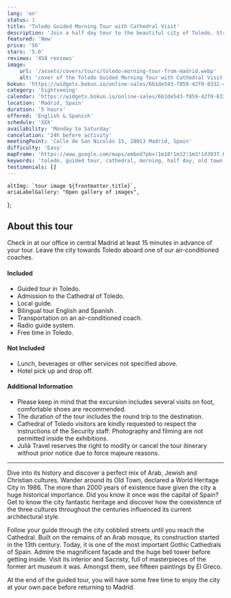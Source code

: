 ```yaml
---
lang: 'en'
status: 1
title: 'Toledo Guided Morning Tour with Cathedral Visit'
description: 'Join a half day tour to the beautiful city of Toledo. Stroll around its Old Town and wonder at the fascinating mix of cultures.'
featured: 'New'
price: '56'
stars: '5.0'
reviews: '458 reviews'
image:
    url: '/assets/covers/tours/toledo-morning-tour-from-madrid.webp'
    alt: 'cover of the Toledo Guided Morning Tour with Cathedral Visit'
bokun: 'https://widgets.bokun.io/online-sales/6b1de543-f859-42f0-8332-446d14d349f4/experience/846154?partialView=1'
category: 'Sightseeing'
calendar: 'https://widgets.bokun.io/online-sales/6b1de543-f859-42f0-8332-446d14d349f4/experience-calendar/846154'
location: 'Madrid, Spain'
duration: '5 hours'
offered: 'English & Spanish'
schedule: 'XXX'
availability: 'Monday to Saturday'
cancelation: '24h before activity'
meetingPoint: 'Calle de San Nicolás 15, 28013 Madrid, Spain'
difficulty: 'Easy'
mapFrame: 'https://www.google.com/maps/embed?pb=!1m18!1m12!1m3!1d3037.6486732638714!2d-3.7145593241225603!3d40.416633155645336!2m3!1f0!2f0!3f0!3m2!1i1024!2i768!4f13.1!3m3!1m2!1s0xd42296fa427a647%3A0x4f757529951b6d8f!2sC.%20de%20San%20Nicol%C3%A1s%2C%2015%2C%20Centro%2C%2028013%20Madrid%2C%20Espa%C3%B1a!5e0!3m2!1ses-419!2smx!4v1709584160025!5m2!1ses-419!2smx'
keywords: 'toledo, guided tour, cathedral, morning, half day, old town, culture, history, sightseeing, spain'
testimonials: []
---
```




    altImg: `tour image ${frontmatter.title}`,
    ariaLabelGallery: "Open gallery of images",
};

<SliderGallery 
    client:load 
    images={arrayImages} 
    accessibility={accessibility}
/>

<h2 class="text-3xl md:text-4xl font-extrabold mb-4 text-red-700"> About this tour</h2>

<p class="text-lg text-justify my-5"> Check in at our office in central Madrid at least 15 minutes in advance of your tour. 
Leave the city towards Toledo aboard one of our air-conditioned coaches.</p>

<div class="flex flex-wrap gap-y-5 my-5">
    <div class="w-full md:w-1/2 md:pr-5">
        <h4 class="text-2xl font-bold mb-4 text-sky-800">Included</h4>
        <ul class="text-lg space-y-4">
            <li><i class="at-check-circle text-green-500"></i> Guided tour in Toledo.</li>
            <li><i class="at-check-circle text-green-500"></i> Admission to the Cathedral of Toledo.</li>
            <li><i class="at-check-circle text-green-500"></i> Local guide.</li>
            <li><i class="at-check-circle text-green-500"></i> Bilingual tour English and Spanish   .</li>
            <li><i class="at-check-circle text-green-500"></i> Transportation on an air-conditioned coach.</li>
            <li><i class="at-check-circle text-green-500"></i> Radio guide system.</li>
            <li><i class="at-check-circle text-green-500"></i> Free time in Toledo.</li>
        </ul>
    </div>
    <div class="w-full md:w-1/2 md:pr-5">
        <h4 class="text-2xl font-bold mb-4 text-sky-800">Not Included</h4>
        <ul class="text-lg space-y-4">
            <li><i class="at-xmark-circle text-red-500"></i> Lunch, beverages or other services not specified above.</li>
            <li><i class="at-xmark-circle text-red-500"></i> Hotel pick up and drop off.</li>
        </ul>
    </div>
    <div class="w-full md:pr-5">
        <h4 class="text-2xl font-bold mb-4 text-sky-800">Additional Information</h4>
        <ul class="text-lg space-y-4">
            <li><i class="at-info-circle text-sky-500"></i> Please keep in mind that the excursion includes several visits on foot, comfortable shoes are recommended.</li>
            <li><i class="at-info-circle text-sky-500"></i> The duration of the tour includes the round trip to the destination.</li>
            <li><i class="at-info-circle text-sky-500"></i> Cathedral of Toledo visitors are kindly requested to respect the instructions of the Security staff: Photography and filming are not permitted inside the exhibitions.</li>
            <li><i class="at-info-circle text-sky-500"></i> Julià Travel reserves the right to modify or cancel the tour itinerary without prior notice due to force majeure reasons.</li>
        </ul>
    </div>
</div>

<hr/>

<p class="text-lg text-justify my-5"> Dive into its history and discover a perfect mix of Arab, Jewish and Christian cultures. Wander around its Old Town, declared a 
World Heritage City in 1986. The more than 2000 years of existence have given the city a huge historical importance. Did you know 
it once was the capital of Spain? Get to know the city fantastic heritage and discover how the coexistence of the three cultures 
throughout the centuries influenced its current architectural style.</p>

<p class="text-lg text-justify my-5"> Follow your guide through the city cobbled streets until you reach the Cathedral. Built on the remains of an Arab mosque, 
its construction started in the 13th century. Today, it is one of the most important Gothic Cathedrals of Spain. Admire the 
magnificent façade and the huge bell tower before getting inside. Visit its interior and Sacristy, full of masterpieces of the 
former art museum it was. Amongst them, see fifteen paintings by El Greco.</p>

<p class="text-lg text-justify my-5"> At the end of the guided tour, you will have some free time to enjoy the city at your own pace before returning to Madrid.</p>